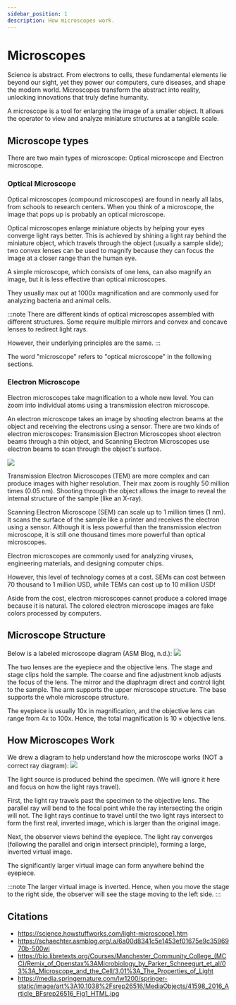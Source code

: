 ```yaml
---
sidebar_position: 1
description: How microscopes work.
---
```

# Microscopes
Science is abstract. From electrons to cells, these fundamental elements lie beyond our sight, yet they power our computers, cure diseases, and shape the modern world. Microscopes transform the abstract into reality, unlocking innovations that truly define humanity.

A microscope is a tool for enlarging the image of a smaller object. It allows the operator to view and analyze miniature structures at a tangible scale. 
## Microscope types
There are two main types of microscope: Optical microscope and Electron microscope.
### Optical Microscope
Optical microscopes (compound microscopes) are found in nearly all labs, from schools to research centers. When you think of a microscope, the image that pops up is probably an optical microscope.

Optical microscopes enlarge miniature objects by helping your eyes converge light rays better. This is achieved by shining a light ray behind the miniature object, which travels through the object (usually a sample slide); two convex lenses can be used to magnify because they can focus the image at a closer range than the human eye.

A simple microscope, which consists of one lens, can also magnify an image, but it is less effective than optical microscopes. 

They usually max out at 1000x magnification and are commonly used for analyzing bacteria and animal cells. 

:::note
There are different kinds of optical microscopes assembled with different structures. Some require multiple mirrors and convex and concave lenses to redirect light rays. 

However, their underlying principles are the same. 
:::

The word "microscope" refers to "optical microscope" in the following sections. 
### Electron Microscope
Electron microscopes take magnification to a whole new level. You can zoom into individual atoms using a transmission electron microscope. 

An electron microscope takes an image by shooting electron beams at the object and receiving the electrons using a sensor. There are two kinds of electron microscopes: Transmission Electron Microscopes shoot electron beams through a thin object, and Scanning Electron Microscopes use electron beams to scan through the object's surface. 

![](/img/temp.png)

Transmission Electron Microscopes (TEM) are more complex and can produce images with higher resolution. Their max zoom is roughly 50 million times (0.05 nm). Shooting through the object allows the image to reveal the internal structure of the sample (like an X-ray).

Scanning Electron Microscope (SEM) can scale up to 1 million times (1 nm). It scans the surface of the sample like a printer and receives the electron using a sensor. Although it is less powerful than the transmission electron microscope, it is still one thousand times more powerful than optical microscopes. 

Electron microscopes are commonly used for analyzing viruses, engineering materials, and designing computer chips.

However, this level of technology comes at a cost. SEMs can cost between 70 thousand to 1 million USD, while TEMs can cost up to 10 million USD!

Aside from the cost, electron microscopes cannot produce a colored image because it is natural. The colored electron microscope images are fake colors processed by computers.
## Microscope Structure
Below is a labeled microscope diagram (ASM Blog, n.d.):
![](/img/microscope-structure.png)

The two lenses are the eyepiece and the objective lens. The stage and stage clips hold the sample. The coarse and fine adjustment knob adjusts the focus of the lens. The mirror and the diaphragm direct and control light to the sample. The arm supports the upper microscope structure. The base supports the whole microscope structure. 

The eyepiece is usually 10x in magnification, and the objective lens can range from 4x to 100x. Hence, the total magnification is $10 \times \text{objective lens}$.  
## How Microscopes Work
We drew a diagram to help understand how the microscope works (NOT a correct ray diagram):
![](/img/diagram-microscope.png)

 The light source is produced behind the specimen. (We will ignore it here and focus on how the light rays travel).

First, the light ray travels past the specimen to the objective lens. The parallel ray will bend to the focal point while the ray intersecting the origin will not. The light rays continue to travel until the two light rays intersect to form the first real, inverted image, which is larger than the original image. 

Next, the observer views behind the eyepiece. The light ray converges (following the parallel and origin intersect principle), forming a large, inverted virtual image. 

The significantly larger virtual image can form anywhere behind the eyepiece. 

:::note
The larger virtual image is inverted. Hence, when you move the stage to the right side, the observer will see the stage moving to the left side. 
:::

## Citations
- https://science.howstuffworks.com/light-microscope1.htm
- https://schaechter.asmblog.org/.a/6a00d8341c5e1453ef01675e9c3596970b-500wi
- https://bio.libretexts.org/Courses/Manchester_Community_College_(MCC)/Remix_of_Openstax%3AMicrobiology_by_Parker_Schneegurt_et_al/03%3A_Microscope_and_the_Cell/3.01%3A_The_Properties_of_Light
- https://media.springernature.com/lw1200/springer-static/image/art%3A10.1038%2Fsrep26516/MediaObjects/41598_2016_Article_BFsrep26516_Fig1_HTML.jpg